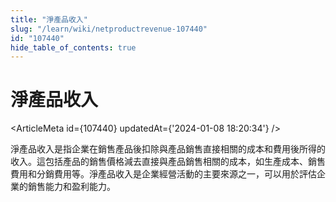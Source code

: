 ```yaml
---
title: "淨產品收入"
slug: "/learn/wiki/netproductrevenue-107440"
id: "107440"
hide_table_of_contents: true
---
```



# 淨產品收入

<ArticleMeta id={107440} updatedAt={'2024-01-08 18:20:34'} />
<div className='border-solid border-b border-t-0 my-4 border-[var(--ifm-color-gray-300)]' />

淨產品收入是指企業在銷售產品後扣除與產品銷售直接相關的成本和費用後所得的收入。這包括產品的銷售價格減去直接與產品銷售相關的成本，如生產成本、銷售費用和分銷費用等。淨產品收入是企業經營活動的主要來源之一，可以用於評估企業的銷售能力和盈利能力。
